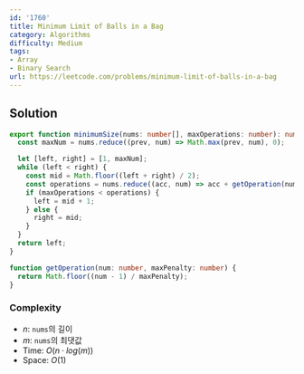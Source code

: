 ```yaml
---
id: '1760'
title: Minimum Limit of Balls in a Bag
category: Algorithms
difficulty: Medium
tags:
- Array
- Binary Search
url: https://leetcode.com/problems/minimum-limit-of-balls-in-a-bag
---
```


## Solution

```typescript filename="solution.ts" copy
export function minimumSize(nums: number[], maxOperations: number): number {
  const maxNum = nums.reduce((prev, num) => Math.max(prev, num), 0);

  let [left, right] = [1, maxNum];
  while (left < right) {
    const mid = Math.floor((left + right) / 2);
    const operations = nums.reduce((acc, num) => acc + getOperation(num, mid), 0);
    if (maxOperations < operations) {
      left = mid + 1;
    } else {
      right = mid;
    }
  }
  return left;
}

function getOperation(num: number, maxPenalty: number) {
  return Math.floor((num - 1) / maxPenalty);
}
```

### Complexity

- $n$: `nums`의 길이
- $m$: `nums`의 최댓값
- Time: $O(n \cdot log(m))$
- Space: $O(1)$

